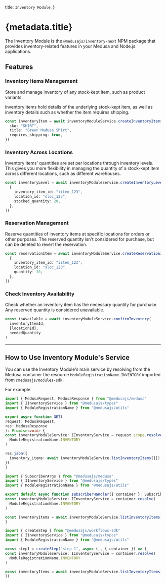 
  title: `Inventory Module`,
}

# {metadata.title}

The Inventory Module is the `@medusajs/inventory-next` NPM package that provides inventory-related features in your Medusa and Node.js applications.

## Features

### Inventory Items Management

Store and manage inventory of any stock-kept item, such as product variants.

Inventory items hold details of the underlying stock-kept item, as well as inventory details such as whether the item requires shipping.

```ts
const inventoryItem = await inventoryModuleService.createInventoryItems({
  sku: "SHIRT",
  title: "Green Medusa Shirt",
  requires_shipping: true,
})
```

### Inventory Across Locations

Inventory items' quantities are set per locations through inventory levels. This gives you more flexibility in managing the quantity of a stock-kept item across different locations, such as different warehouses.

```ts
const inventoryLevel = await inventoryModuleService.createInventoryLevels([
  {
    inventory_item_id: "iitem_123",
    location_id: "sloc_123",
    stocked_quantity: 20,
  },
])
```

### Reservation Management

Reserve quantities of inventory items at specific locations for orders or other purposes. The reserved quantity isn't considered for purchase, but can be deleted to revert the reservation.

```ts
const reservationItem = await inventoryModuleService.createReservationItems([
  {
    inventory_item_id: "iitem_123",
    location_id: "sloc_123",
    quantity: 10,
  },
])
```

### Check Inventory Availability

Check whether an inventory item has the necessary quantity for purchase. Any reserved quantity is considered unavailable.

```ts
const isAvailable = await inventoryModuleService.confirmInventory(
  inventoryItemId,
  [locationId],
  neededQuantity
)
```

---

## How to Use Inventory Module's Service

You can use the Inventory Module's main service by resolving from the Medusa container the resource `ModuleRegistrationName.INVENTORY` imported from `@medusajs/modules-sdk`.

For example:

<CodeTabs groupId="resource-type">
  <CodeTab label="API Route" value="api-route">

  ```ts title="src/api/store/custom/route.ts"
  import { MedusaRequest, MedusaResponse } from "@medusajs/medusa"
  import { IInventoryService } from "@medusajs/types"
  import { ModuleRegistrationName } from "@medusajs/utils"

export async function GET(
  request: MedusaRequest,
  res: MedusaResponse
): Promise<void> {
  const inventoryModuleService: IInventoryService = request.scope.resolve(
    ModuleRegistrationName.INVENTORY
  )

  res.json({
    inventory_items: await inventoryModuleService.listInventoryItems({}),
  })
}
```

  </CodeTab>
  <CodeTab label="Subscriber" value="subscribers">

  ```ts title="src/subscribers/custom-handler.ts"
  import { SubscriberArgs } from "@medusajs/medusa"
  import { IInventoryService } from "@medusajs/types"
  import { ModuleRegistrationName } from "@medusajs/utils"

export default async function subscriberHandler({ container }: SubscriberArgs) {
  const inventoryModuleService: IInventoryService = container.resolve(
    ModuleRegistrationName.INVENTORY
  )

  const inventoryItems = await inventoryModuleService.listInventoryItems({})
}
```

  </CodeTab>
  <CodeTab label="Workflow Step" value="workflow-step">

  ```ts title="src/workflows/hello-world/step1.ts"
  import { createStep } from "@medusajs/workflows-sdk"
  import { IInventoryService } from "@medusajs/types"
  import { ModuleRegistrationName } from "@medusajs/utils"

const step1 = createStep("step-1", async (_, { container }) => {
  const inventoryModuleService: IInventoryService = container.resolve(
    ModuleRegistrationName.INVENTORY
  )

  const inventoryItems = await inventoryModuleService.listInventoryItems({})
})
```

  </CodeTab>
</CodeTabs>
